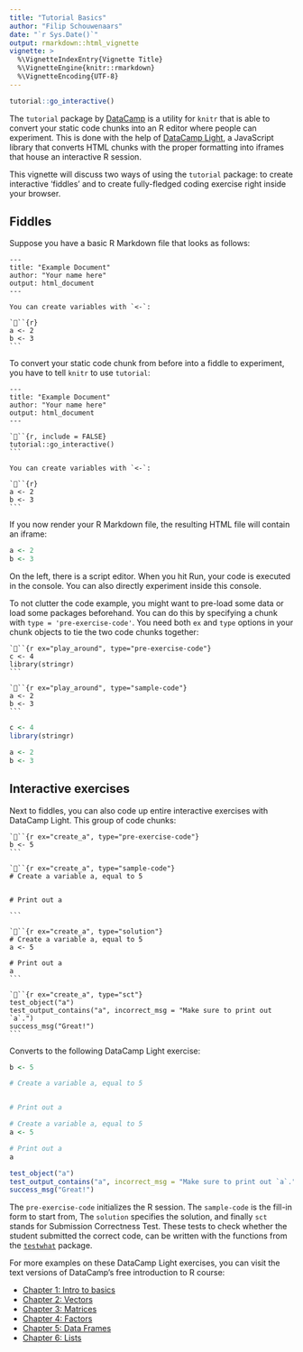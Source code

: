 ```yaml
---
title: "Tutorial Basics"
author: "Filip Schouwenaars"
date: "`r Sys.Date()`"
output: rmarkdown::html_vignette
vignette: >
  %\VignetteIndexEntry{Vignette Title}
  %\VignetteEngine{knitr::rmarkdown}
  %\VignetteEncoding{UTF-8}
---
```


```r
tutorial::go_interactive()
```

The `tutorial` package by [DataCamp](https://www.datacamp.com) is a utility for `knitr` that is able to convert your static code chunks into an R editor where people can experiment. This is done with the help of [DataCamp Light](https://www.github.com/datacamp/datacamp-light), a JavaScript library that converts HTML chunks with the proper formatting into iframes that house an interactive R session.

This vignette will discuss two ways of using the `tutorial` package: to create interactive 'fiddles' and to create fully-fledged coding exercise right inside your browser.

## Fiddles

Suppose you have a basic R Markdown file that looks as follows:

    ---
    title: "Example Document"
    author: "Your name here"
    output: html_document
    ---

    You can create variables with `<-`:
    
    ```{r}
    a <- 2
    b <- 3
    ```

To convert your static code chunk from before into a fiddle to experiment, you have to tell `knitr` to use `tutorial`:

    ---
    title: "Example Document"
    author: "Your name here"
    output: html_document
    ---

    ```{r, include = FALSE}
    tutorial::go_interactive()
    ```
    
    You can create variables with `<-`:

    ```{r}
    a <- 2
    b <- 3
    ```
    
If you now render your R Markdown file, the resulting HTML file will contain an iframe:

```r
a <- 2
b <- 3
```

On the left, there is a script editor. When you hit Run, your code is executed in the console. You can also directly experiment inside this console.

To not clutter the code example, you might want to pre-load some data or load some packages beforehand. You can do this by specifying a chunk with `type = 'pre-exercise-code'`. You need both `ex` and `type` options in your chunk objects to tie the two code chunks together:

    ```{r ex="play_around", type="pre-exercise-code"}
    c <- 4
    library(stringr)
    ```
    
    ```{r ex="play_around", type="sample-code"}
    a <- 2
    b <- 3
    ```

```r
c <- 4
library(stringr)
```

```r
a <- 2
b <- 3
```


## Interactive exercises

Next to fiddles, you can also code up entire interactive exercises with DataCamp Light. This group of code chunks:

    ```{r ex="create_a", type="pre-exercise-code"}
    b <- 5
    ```
    
    ```{r ex="create_a", type="sample-code"}
    # Create a variable a, equal to 5
    
    
    # Print out a
    
    ```
    
    ```{r ex="create_a", type="solution"}
    # Create a variable a, equal to 5
    a <- 5
    
    # Print out a
    a
    ```
    
    ```{r ex="create_a", type="sct"}
    test_object("a")
    test_output_contains("a", incorrect_msg = "Make sure to print out `a`.")
    success_msg("Great!")
    ```
    
Converts to the following DataCamp Light exercise:

```r
b <- 5
```

```r
# Create a variable a, equal to 5


# Print out a

```

```r
# Create a variable a, equal to 5
a <- 5

# Print out a
a
```

```r
test_object("a")
test_output_contains("a", incorrect_msg = "Make sure to print out `a`.")
success_msg("Great!")
```

The `pre-exercise-code` initializes the R session. The `sample-code` is the fill-in form to start from, The `solution` specifies the solution, and finally `sct` stands for Submission Correctness Test. These tests to check whether the student submitted the correct code, can be written with the functions from the [`testwhat`](https://www.github.com/datacamp/testwhat) package.

For more examples on these DataCamp Light exercises, you can visit the text versions of DataCamp's free introduction to R course:

- [Chapter 1: Intro to basics](https://www.datacamp.com/courses/free-introduction-to-r/chapter-1-intro-to-basics-1-r)
- [Chapter 2: Vectors](https://www.datacamp.com/courses/free-introduction-to-r/chapter-2-vectors-2-r)
- [Chapter 3: Matrices](https://www.datacamp.com/courses/free-introduction-to-r/chapter-3-matrices-3-r)
- [Chapter 4: Factors](https://www.datacamp.com/courses/free-introduction-to-r/chapter-4-factors-4-r)
- [Chapter 5: Data Frames](https://www.datacamp.com/courses/free-introduction-to-r/chapter-5-data-frames-r)
- [Chapter 6: Lists](https://www.datacamp.com/courses/free-introduction-to-r/chapter-6-lists-r)

